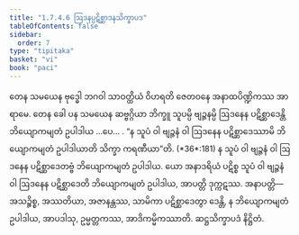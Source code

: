 ```yaml
---
title: "1.7.4.6 ဩဒနပ္ပဋိစ္ဆာဒနသိက္ခာပဒ"
tableOfContents: false
sidebar:
  order: 7
type: "tipitaka"
basket: "vi"
book: "paci"
---
```



<DynamicBreadcrumb />

<Division number="611" book="paci">

<Paragraph number="1860" book="paci">
တေန သမယေန ဗုဒ္ဓေါ ဘဂဝါ သာဝတ္ထိယံ ဝိဟရတိ ဇေတဝနေ အနာထပိဏ္ဍိကဿ အာရာမေ. တေန ခေါ ပန သမယေန ဆဗ္ဗဂ္ဂိယာ ဘိက္ခူ သူပမ္ပိ ဗျဉ္ဇနမ္ပိ ဩဒနေန ပဋိစ္ဆာဒေန္တိ ဘိယျောကမျတံ ဥပါဒါယ …ပေ… .
</Paragraph>

<Paragraph number="1861" book="paci">
<Emphasis>“န သူပံ ဝါ ဗျဉ္ဇနံ ဝါ ဩဒနေန ပဋိစ္ဆာဒေဿာမိ ဘိယျောကမျတံ ဥပါဒါယာတိ သိက္ခာ ကရဏီယာ”</Emphasis>တိ. (*36*:<Emphasis>181</Emphasis>)
</Paragraph>

<Paragraph number="1862" book="paci">
န သူပံ ဝါ ဗျဉ္ဇနံ ဝါ ဩဒနေန ပဋိစ္ဆာဒေတဗ္ဗံ ဘိယျောကမျတံ ဥပါဒါယ. ယော အနာဒရိယံ ပဋိစ္စ သူပံ ဝါ ဗျဉ္ဇနံ ဝါ ဩဒနေန ပဋိစ္ဆာဒေတိ ဘိယျောကမျတံ ဥပါဒါယ, အာပတ္တိ ဒုက္ကဋဿ.
</Paragraph>

<Paragraph number="1863" book="paci">
အနာပတ္တိ— အသဉ္စိစ္စ, အဿတိယာ, အဇာနန္တဿ, သာမိကာ ပဋိစ္ဆာဒေတွာ ဒေန္တိ, န ဘိယျောကမျတံ ဥပါဒါယ, အာပဒါသု, ဥမ္မတ္တကဿ, အာဒိကမ္မိကဿာတိ.

</Paragraph>
</Division>

<Paragraph number="1864" type="center" book="paci">
ဆဋ္ဌသိက္ခာပဒံ နိဋ္ဌိတံ.
</Paragraph>